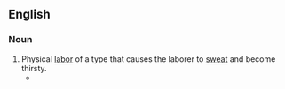 ==English==

===Noun===
{{en-noun|-}}
# Physical [[labor]] of a type that causes the laborer to [[sweat]] and become thirsty.
#* {{quote-text|en|year=1843|author=William Henry Leatham|title=Oliver Cromwell, a drama [in verse]|page=13|passage='Tis '''thirsty work''', this marching, fighting, ay.}}
